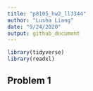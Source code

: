 ```yaml
---
title: "p8105_hw2_ll3344"
author: "Lusha Liang"
date: "9/24/2020"
output: github_document
---
```


```r
library(tidyverse)
library(readxl)
```

## Problem 1


